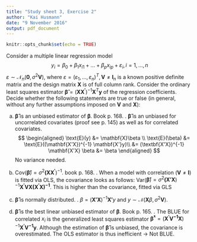 ```yaml
---
title: "Study sheet 3, Exercise 2"
author: "Kai Husmann"
date: "9 November 2016"
output: pdf_document
---
```


```r
knitr::opts_chunk$set(echo = TRUE)
```


Consider a multiple linear regression model
$$ y_i = \beta_0 + \beta_1 x_{i1} + ... + \beta_p x_{ip} + \varepsilon_i, i = 1, ..., n$$
$\varepsilon \sim \mathcal{N}_n (\mathbf{0}, \sigma^2 \mathbf{V})$, where $\varepsilon = (\varepsilon_1, ..., \varepsilon_n)^T, \mathbf{V} \neq \mathbf{I}_n$  is a known positive definite matrix and the design matrix $\mathbf{X}$ is of full column rank. Consider the ordinary least squares estimator
$\boldsymbol{\hat{\beta}} = (\mathbf{X X^{'}})^{-1} \mathbf{X}^{T} \mathbf{y}$  of the regression coefficients. Decide whether the following statements are
true or false (in general, without any further assumptions imposed on $\mathbf{V}$ and $\mathbf{X}$):

a) $\boldsymbol{\hat{\beta}}$ is an unbiased estimator of $\boldsymbol{\beta}.$ Book p. 168. \textit{True}. $\boldsymbol{\hat{\beta}}$ is an unbiased for uncorrelated covariates (proof see p. 145) as well as for correlated covariates.
$$
\begin{aligned}
\text{E}(y) &= \mathbf{X}\beta \\
\text{E}(\beta) &= \text{E}((\mathbf{X'X})^{-1} \mathbf{X'}y)\\
&= (\textbf{X'X})^{-1} \mathbf{X'X} \beta
&= \beta
\end{aligned}
$$
No variance needed.

b) Cov($\boldsymbol{\hat{\beta}}) = \sigma^2 \mathbf{(X X^{'}})^{-1}$. book p. 168. \textit{False}. When a model with correlation $(\mathbf{V} \neq \mathbf{I})$ is fitted via OLS, the covariance looks as follows: Var($\boldsymbol{\hat{\beta}}) = \sigma^2 \mathbf{(X'X})^{-1} \mathbf{X^{'} V X (X^{'} X)^{-1}}$. This is higher than the covariance, fitted via GLS

c) $\boldsymbol{\hat{\beta}}$ is normally distributed. \textit{True}. $\beta = (\mathbf{X'X})^{-1} \mathbf{X'}y$ and $y \sim \mathcal{N}(\mathbf{X}\beta, \sigma^2 \mathbf{V}).$


d) $\boldsymbol{\hat{\beta}}$ is the best linear unbiased estimator of $\boldsymbol{\beta}.$ Book p. 165. \textit{False}. The BLUE for correlated $x_i$ is the generalized least squares estimator $\boldsymbol{\hat{\beta}}^{*} = (\mathbf{X^{'} V^{-1} X})^{-1} \mathbf{X^{'} V^{-1}} \mathbf{y}$. Although the estimation of $\boldsymbol{\hat{\beta}}$ is unbiased, the covariance is overestimated. The OLS estimator is thus inefficient -> Not BLUE.


